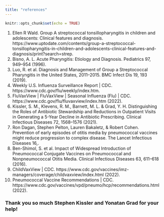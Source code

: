 ```yaml
---
title: "references"
---
```


```r
knitr::opts_chunk$set(echo = TRUE)
```
<html>
<head>
   <meta charset="UTF-8">
   <meta http-equiv="X-UA-Compatible" content="IE=edge">
   <meta name="viewport" content="width=device-width, initial-scale=1.0">
</head>
<body>
   <ol type="1">
      <li>Ellen R Wald. Group A streptococcal tonsillopharyngitis in children and adolescents: Clinical features and diagnosis. https://www.uptodate.com/contents/group-a-streptococcal-tonsillopharyngitis-in-children-and-adolescents-clinical-features-and-diagnosis/print?search=strep.</li>
      <li>Bisno, A. L. Acute Pharyngitis: Etiology and Diagnosis. Pediatrics 97, 949–954 (1996).</li>
      <li>Luo, R. et al. Diagnosis and Management of Group a Streptococcal Pharyngitis in the United States, 2011–2015. BMC Infect Dis 19, 193 (2019).</li>
      <li>Weekly U.S. Influenza Surveillance Report | CDC. https://www.cdc.gov/flu/weekly/index.htm.</li>
      <li>FluVaxView | FluVaxView | Seasonal Influenza (Flu) | CDC. https://www.cdc.gov/flu/fluvaxview/index.htm (2022).</li>
      <li> Kissler, S. M., Klevens, R. M., Barnett, M. L. & Grad, Y. H. Distinguishing the Roles of Antibiotic Stewardship and Reductions in Outpatient Visits in Generating a 5-Year Decline in Antibiotic Prescribing. Clinical Infectious Diseases 72, 1568–1576 (2021). </li>
      <li>Ron Dagan, Stephen Pelton, Lauren Bakaletz, & Robert Cohen. Prevention of early episodes of otitis media by pneumococcal vaccines might reduce progression to complex disease. The Lancet Infectious Diseases 16,. </li>
      <li>Ben-Shimol, S. et al. Impact of Widespread Introduction of Pneumococcal Conjugate Vaccines on Pneumococcal and Nonpneumococcal Otitis Media. Clinical Infectious Diseases 63, 611–618 (2016). </li>
      <li>ChildVaxView | CDC. https://www.cdc.gov/vaccines/imz-managers/coverage/childvaxview/index.html (2022).</li>
      <li>Pneumococcal Vaccine Recommendations | CDC. https://www.cdc.gov/vaccines/vpd/pneumo/hcp/recommendations.html (2022).</li>
   </ol>
</body>
</html>

### Thank you so much Stephen Kissler and Yonatan Grad for your help!
